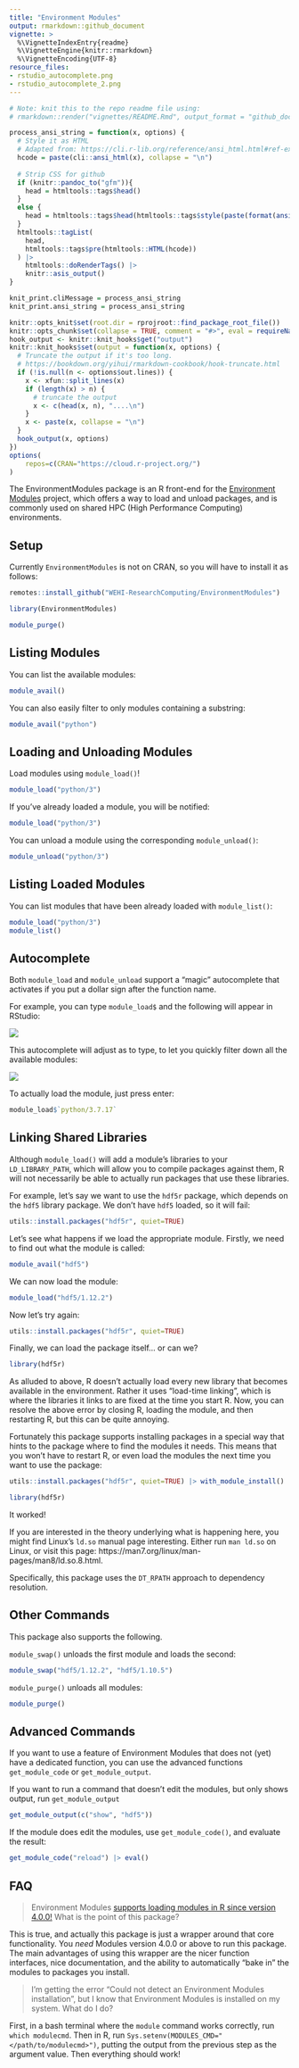```yaml
---
title: "Environment Modules"
output: rmarkdown::github_document
vignette: >
  %\VignetteIndexEntry{readme}
  %\VignetteEngine{knitr::rmarkdown}
  %\VignetteEncoding{UTF-8}
resource_files:
- rstudio_autocomplete.png
- rstudio_autocomplete_2.png
---
```


```r
# Note: knit this to the repo readme file using:
# rmarkdown::render("vignettes/README.Rmd", output_format = "github_document", output_dir = getwd())

process_ansi_string = function(x, options) {
  # Style it as HTML
  # Adapted from: https://cli.r-lib.org/reference/ansi_html.html#ref-examples
  hcode = paste(cli::ansi_html(x), collapse = "\n")
  
  # Strip CSS for github
  if (knitr::pandoc_to("gfm")){
    head = htmltools::tags$head()
  }
  else {
    head = htmltools::tags$head(htmltools::tags$style(paste(format(ansi_html_style()), collapse = "\n")))
  }
  htmltools::tagList(
    head,
    htmltools::tags$pre(htmltools::HTML(hcode))
  ) |>
    htmltools::doRenderTags() |>
    knitr::asis_output()
}

knit_print.cliMessage = process_ansi_string
knit_print.ansi_string = process_ansi_string

knitr::opts_knit$set(root.dir = rprojroot::find_package_root_file())
knitr::opts_chunk$set(collapse = TRUE, comment = "#>", eval = requireNamespace("pkgdown") && !pkgdown::in_pkgdown())
hook_output <- knitr::knit_hooks$get("output")
knitr::knit_hooks$set(output = function(x, options) {
  # Truncate the output if it's too long.
  # https://bookdown.org/yihui/rmarkdown-cookbook/hook-truncate.html
  if (!is.null(n <- options$out.lines)) {
    x <- xfun::split_lines(x)
    if (length(x) > n) {
      # truncate the output
      x <- c(head(x, n), "....\n")
    }
    x <- paste(x, collapse = "\n")
  }
  hook_output(x, options)
})
options(
    repos=c(CRAN="https://cloud.r-project.org/")
)
```

The EnvironmentModules package is an R front-end for the [Environment Modules](https://modules.readthedocs.io/en/latest/index.html) project, which offers a way to load and unload packages, and is commonly used on shared HPC (High Performance Computing) environments.

## Setup

Currently `EnvironmentModules` is not on CRAN, so you will have to install it as follows:
```r
remotes::install_github("WEHI-ResearchComputing/EnvironmentModules")
```


```r
library(EnvironmentModules)
```

```r
module_purge()
```


## Listing Modules

You can list the available modules:
```r
module_avail()
```

You can also easily filter to only modules containing a substring:

```r
module_avail("python")
```

## Loading and Unloading Modules

Load modules using `module_load()`!

```r
module_load("python/3")
```

If you've already loaded a module, you will be notified:

```r
module_load("python/3")
```

You can unload a module using the corresponding `module_unload()`:
```r
module_unload("python/3")
```

## Listing Loaded Modules

You can list modules that have been already loaded with `module_list()`:

```r
module_load("python/3")
module_list()
```

## Autocomplete

Both `module_load` and `module_unload` support a "magic" autocomplete that activates if you put a dollar sign after the function name.

For example, you can type `module_load$` and the following will appear in RStudio:

![](rstudio_autocomplete.png)

This autocomplete will adjust as to type, to let you quickly filter down all the available modules:

![](rstudio_autocomplete_2.png)

To actually load the module, just press enter:

```r
module_load$`python/3.7.17`
```

## Linking Shared Libraries

Although `module_load()` will add a module's libraries to your `LD_LIBRARY_PATH`, which will allow you to compile packages against them, R will not necessarily be able to actually run packages that use these libraries.

For example, let's say we want to use the `hdf5r` package, which depends on the `hdf5` library package. We don't have `hdf5` loaded, so it will fail:

```r
utils::install.packages("hdf5r", quiet=TRUE)
```

Let's see what happens if we load the appropriate module. Firstly, we need to find out what the module is called:

```r
module_avail("hdf5")
```

We can now load the module:

```r
module_load("hdf5/1.12.2")
```

Now let's try again:

```r
utils::install.packages("hdf5r", quiet=TRUE)
```

Finally, we can load the package itself... or can we?

```r
library(hdf5r)
```
As alluded to above, R doesn't actually load every new library that becomes available in the environment.
Rather it uses "load-time linking", which is where the libraries it links to are fixed at the time you start R.
Now, you can resolve the above error by closing R, loading the module, and then restarting R, but this can be quite annoying.

Fortunately this package supports installing packages in a special way that hints to the package where to find the modules it needs.
This means that you won't have to restart R, or even load the modules the next time you want to use the package:


```r
utils::install.packages("hdf5r", quiet=TRUE) |> with_module_install()
```

```r
library(hdf5r)
```

It worked!

If you are interested in the theory underlying what is happening here, 
you might find Linux's `ld.so` manual page interesting. Either run `man ld.so`
on Linux, or visit this page: https://man7.org/linux/man-pages/man8/ld.so.8.html.

Specifically, this package uses the `DT_RPATH` approach to dependency resolution.

## Other Commands

This package also supports the following.

`module_swap()` unloads the first module and loads the second:

```r
module_swap("hdf5/1.12.2", "hdf5/1.10.5")
```

`module_purge()` unloads all modules:

```r
module_purge()
```

## Advanced Commands

If you want to use a feature of Environment Modules that does not (yet) have a dedicated function, you can use the advanced functions `get_module_code` or `get_module_output`.

If you want to run a command that doesn't edit the modules, but only shows output, run `get_module_output`

```r
get_module_output(c("show", "hdf5"))
```

If the module does edit the modules, use `get_module_code()`, and evaluate the result:

```r
get_module_code("reload") |> eval()
```

## FAQ

> Environment Modules [supports loading modules in R since version 4.0.0!](https://modules.readthedocs.io/en/latest/index.html) What is the point of this package?

This is true, and actually this package is just a wrapper around that core functionality. You *need* Modules version 4.0.0 or above to run this package. The main advantages of using this wrapper are the nicer function interfaces, nice documentation, and the ability to automatically "bake in" the modules to packages you install.

> I'm getting the error "Could not detect an Environment Modules installation", but I know that Environment Modules is installed on my system. What do I do?

First, in a bash terminal where the `module` command works correctly, run `which modulecmd`.
Then in R, run `Sys.setenv(MODULES_CMD="</path/to/modulecmd>")`, putting the output from the previous step as the argument value.
Then everything should work!
